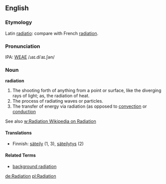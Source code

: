==English==
===Etymology===
Latin [[radiatio]]: compare with French [[radiation]].

===Pronunciation===
IPA: [[WEAE]] /ɹaɪ.diˈaɪ.ʃən/

===Noun===
'''radiation'''
# The shooting forth of anything from a point or surface, like the diverging rays of light; as, the radiation of heat.<!-- material copied from Webster's Revised Unabridged Dictionary (1913) -->
# The process of radiating waves or particles.
# The transfer of energy via radiation (as opposed to [[convection]] or [[conduction]]

See also [[w:Radiation Wikipedia on Radiation]]

====Translations====
*Finnish: [[säteily]] (1, 3), [[säteilytys]] (2)

====Related Terms====
*[[background radiation]]

[[de:Radiation]]
[[pl:Radiation]]